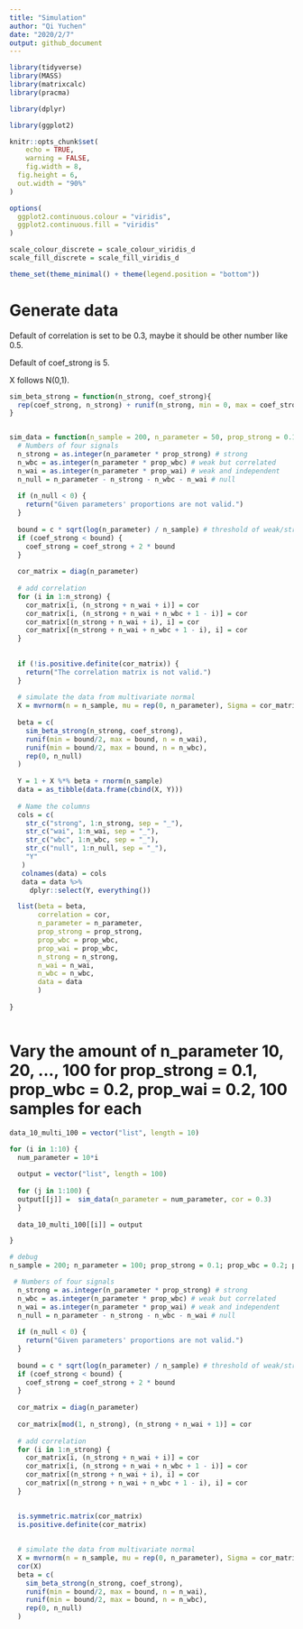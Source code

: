 ```yaml
---
title: "Simulation"
author: "Qi Yuchen"
date: "2020/2/7"
output: github_document
---
```


```r
library(tidyverse)
library(MASS)
library(matrixcalc)
library(pracma)

library(dplyr)

library(ggplot2)

knitr::opts_chunk$set(
	echo = TRUE,
	warning = FALSE,
	fig.width = 8, 
  fig.height = 6,
  out.width = "90%"
)

options(
  ggplot2.continuous.colour = "viridis",
  ggplot2.continuous.fill = "viridis"
)

scale_colour_discrete = scale_colour_viridis_d
scale_fill_discrete = scale_fill_viridis_d

theme_set(theme_minimal() + theme(legend.position = "bottom"))
```


# Generate data


Default of correlation is set to be 0.3, maybe it should be other number like 0.5.

Default of coef_strong is 5.

X follows N(0,1).

```r
sim_beta_strong = function(n_strong, coef_strong){
  rep(coef_strong, n_strong) + runif(n_strong, min = 0, max = coef_strong)
}


sim_data = function(n_sample = 200, n_parameter = 50, prop_strong = 0.1, prop_wbc = 0.2, prop_wai = 0.2, c = 1, cor = 0.3, coef_strong = 5) {
  # Numbers of four signals
  n_strong = as.integer(n_parameter * prop_strong) # strong
  n_wbc = as.integer(n_parameter * prop_wbc) # weak but correlated
  n_wai = as.integer(n_parameter * prop_wai) # weak and independent
  n_null = n_parameter - n_strong - n_wbc - n_wai # null
  
  if (n_null < 0) {
    return("Given parameters' proportions are not valid.")
  }
  
  bound = c * sqrt(log(n_parameter) / n_sample) # threshold of weak/strong, the default is 0.14
  if (coef_strong < bound) {
    coef_strong = coef_strong + 2 * bound
  }
  
  cor_matrix = diag(n_parameter)
  
  # add correlation
  for (i in 1:n_strong) {
    cor_matrix[i, (n_strong + n_wai + i)] = cor
    cor_matrix[i, (n_strong + n_wai + n_wbc + 1 - i)] = cor
    cor_matrix[(n_strong + n_wai + i), i] = cor
    cor_matrix[(n_strong + n_wai + n_wbc + 1 - i), i] = cor
  }
  
  
  if (!is.positive.definite(cor_matrix)) {
    return("The correlation matrix is not valid.")
  }
  
  # simulate the data from multivariate normal
  X = mvrnorm(n = n_sample, mu = rep(0, n_parameter), Sigma = cor_matrix) # var = 1, correlation = covariance
  
  beta = c(
    sim_beta_strong(n_strong, coef_strong),
    runif(min = bound/2, max = bound, n = n_wai), 
    runif(min = bound/2, max = bound, n = n_wbc),
    rep(0, n_null) 
  )
  
  Y = 1 + X %*% beta + rnorm(n_sample)
  data = as_tibble(data.frame(cbind(X, Y)))
  
  # Name the columns
  cols = c(
    str_c("strong", 1:n_strong, sep = "_"),
    str_c("wai", 1:n_wai, sep = "_"),
    str_c("wbc", 1:n_wbc, sep = "_"),
    str_c("null", 1:n_null, sep = "_"),
    "Y"
   )
   colnames(data) = cols
   data = data %>% 
     dplyr::select(Y, everything())

  list(beta = beta, 
       correlation = cor,
       n_parameter = n_parameter,
       prop_strong = prop_strong,
       prop_wbc = prop_wbc, 
       prop_wai = prop_wbc,
       n_strong = n_strong,
       n_wai = n_wai,
       n_wbc = n_wbc,
       data = data
       )
  
}



```


# Vary the amount of n_parameter 10, 20, ..., 100 for prop_strong = 0.1, prop_wbc = 0.2, prop_wai = 0.2, 100 samples for each

```r
data_10_multi_100 = vector("list", length = 10)

for (i in 1:10) {
  num_parameter = 10*i
  
  output = vector("list", length = 100)
  
  for (j in 1:100) {
  output[[j]] =  sim_data(n_parameter = num_parameter, cor = 0.3)
  }
  
  data_10_multi_100[[i]] = output

}
```

```r
# debug
n_sample = 200; n_parameter = 100; prop_strong = 0.1; prop_wbc = 0.2; prop_wai = 0.2; c = 1; cor = 0.2; coef_strong = 5

 # Numbers of four signals
  n_strong = as.integer(n_parameter * prop_strong) # strong
  n_wbc = as.integer(n_parameter * prop_wbc) # weak but correlated
  n_wai = as.integer(n_parameter * prop_wai) # weak and independent
  n_null = n_parameter - n_strong - n_wbc - n_wai # null
  
  if (n_null < 0) {
    return("Given parameters' proportions are not valid.")
  }
  
  bound = c * sqrt(log(n_parameter) / n_sample) # threshold of weak/strong, the defau clt is 0.14
  if (coef_strong < bound) {
    coef_strong = coef_strong + 2 * bound
  }
  
  cor_matrix = diag(n_parameter)
  
  cor_matrix[mod(1, n_strong), (n_strong + n_wai + 1)] = cor
  
  # add correlation
  for (i in 1:n_strong) {
    cor_matrix[i, (n_strong + n_wai + i)] = cor
    cor_matrix[i, (n_strong + n_wai + n_wbc + 1 - i)] = cor
    cor_matrix[(n_strong + n_wai + i), i] = cor
    cor_matrix[(n_strong + n_wai + n_wbc + 1 - i), i] = cor
  }
  

  is.symmetric.matrix(cor_matrix)
  is.positive.definite(cor_matrix)
  
  
  # simulate the data from multivariate normal
  X = mvrnorm(n = n_sample, mu = rep(0, n_parameter), Sigma = cor_matrix, tol = 0.1) # var = 1, correlation = covariance
  cor(X)
  beta = c(
    sim_beta_strong(n_strong, coef_strong),
    runif(min = bound/2, max = bound, n = n_wai), 
    runif(min = bound/2, max = bound, n = n_wbc),
    rep(0, n_null) 
  )
```

